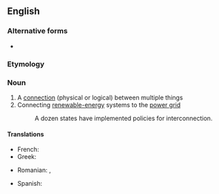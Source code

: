 ==English==
{{wikipedia}}

===Alternative forms===
* {{alter|en|interconnexion||dated}}

===Etymology===
{{prefix|en|inter|connection}}

===Noun===
{{en-noun|~}}

# A [[connection]] (physical or logical) between multiple things
# Connecting [[renewable energy|renewable-energy]] systems to the [[w:power grid|power grid]]
#: A dozen states have implemented policies for interconnection.

====Translations====
{{trans-top|}}
* French: {{t+|fr|interconnexion|f}}
* Greek: {{t+|el|διασύνδεση|f}}
{{trans-mid}}
* Romanian: {{t+|ro|interconectare}}, {{t+|ro|interconexiune}}
{{trans-bottom}}

{{trans-top|Connecting renewable-energy systems to the power grid}}
* Spanish: {{t|es|interconexión|f}}
{{trans-mid}}
{{trans-bottom}}